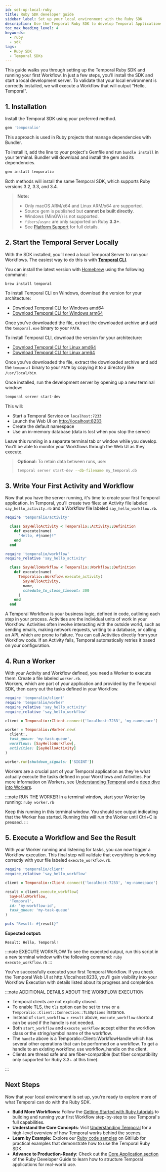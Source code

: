 ```yaml
---
id: set-up-local-ruby
title: Ruby SDK developer guide
sidebar_label: Set up your local environment with the Ruby SDK 
description: Use the Temporal Ruby SDK to develop Temporal Applications, connect to the Temporal Service, test Workflows and Activities, handle failures, send messages, and more.
toc_max_heading_level: 4
keywords:
  - ruby
  - sdk
tags:
  - Ruby SDK
  - Temporal SDKs
---
```


This guide walks you through setting up the Temporal Ruby SDK and running your first Workflow.
In just a few steps, you'll install the SDK and start a local development server.
To validate that your local environment is correctly installed, we will execute a Workflow that will output "Hello, Temporal".

## 1. Installation

Install the Temporal SDK using your preferred method.

<Tabs>
  <TabItem value="gemfile" label="Gemfile">

```ruby
gem 'temporalio'
```

This approach is used in Ruby projects that manage dependencies with Bundler.

To install it, add the line to your project's Gemfile and run `bundle install` in your terminal.
Bundler will download and install the gem and its dependencies.

</TabItem>
</Tabs>

<Tabs>
  <TabItem value="cli" label="Command Line (gem install)">

```bash
gem install temporalio
```

</TabItem>
</Tabs>

Both methods will install the same Temporal SDK, which supports Ruby versions 3.2, 3.3, and 3.4.

> **Note:**
>
> - Only macOS ARM/x64 and Linux ARM/x64 are supported.
> - Source gem is published but **cannot be built directly**.
> - Windows (MinGW) is not supported.
> - `fibers`/`async` are only supported on Ruby **3.3+**.
> - See [Platform Support](#) for full details.

## 2. Start the Temporal Server Locally

With the SDK installed, you’ll need a local Temporal Server to run your Workflows.
The easiest way to do this is with [**Temporal CLI**](https://docs.temporal.io/dev-guide/cli/).

<Tabs groupId="os" queryString>
  <TabItem value="mac" label="macOS">

You can install the latest version with [Homebrew](https://brew.sh) using the following command:

```command
brew install temporal
```

</TabItem>
  <TabItem value="win" label="Windows">

To install Temporal CLI on Windows, download the version for your architecture:

- [Download Temporal CLI for Windows amd64](https://temporal.download/cli/archive/latest?platform=windows&arch=amd64)
- [Download Temporal CLI for Windows arm64](https://temporal.download/cli/archive/latest?platform=windows&arch=arm64)

Once you've downloaded the file, extract the downloaded archive and add the `temporal.exe` binary to your `PATH`.

</TabItem>
  <TabItem value="linux" label="Linux">

To install Temporal CLI, download the version for your architecture:

- [Download Temporal CLI for Linux amd64](https://temporal.download/cli/archive/latest?platform=linux&arch=amd64)
- [Download Temporal CLI for Linux arm64](https://temporal.download/cli/archive/latest?platform=linux&arch=arm64)

Once you've downloaded the file, extract the downloaded archive and add the `temporal` binary to your `PATH` by copying it to a directory like `/usr/local/bin`.

</TabItem>
</Tabs>

Once installed, run the development server by opening up a new terminal window:

```bash
temporal server start-dev
```

This will:

- Start a Temporal Service on `localhost:7233`
- Launch the Web UI on [http://localhost:8233](http://localhost:8233)
- Create the default namespace
- Use an in-memory database (data is lost when you stop the server)

Leave this running in a separate terminal tab or window while you develop.
You'll be able to monitor your Workflows through the Web UI as they execute.

> **Optional:** To retain data between runs, use:
>
> ```bash
> temporal server start-dev --db-filename my_temporal.db
> ```

## 3. Write Your First Activity and Workflow
Now that you have the server running, it's time to create your first Temporal application. 
In Temporal, you'll create two files: an Activity file labeled `say_hello_activity.rb` and a Workflow file labeled `say_hello_workflow.rb`. 

<Tabs>
  <TabItem value="activity" label="Activity (say_hello_activity.rb)">

```ruby
require 'temporalio/activity'

  class SayHelloActivity < Temporalio::Activity::Definition
    def execute(name)
      "Hello, #{name}!"
    end
  end
```

</TabItem>
</Tabs>

<Tabs>
  <TabItem value="workflow" label="Workflow (say_hello_workflow.rb)">

```ruby
require 'temporalio/workflow'
require_relative 'say_hello_activity'

  class SayHelloWorkflow < Temporalio::Workflow::Definition
    def execute(name)
      Temporalio::Workflow.execute_activity(
        SayHelloActivity,
        name,
        schedule_to_close_timeout: 300
      )
    end
  end
```

</TabItem>
</Tabs>

A Temporal Workflow is your business logic, defined in code, outlining each step in your process.
Activities are the individual units of work in your Workflow.
Activities often involve interacting with the outside world, such as sending emails, making network requests, writing to a database, or calling an API, which are prone to failure.
You can call Activities directly from your Workflow code.
If an Activity fails, Temporal automatically retries it based on your configuration.

## 4. Run a Worker

With your Activity and Workflow defined, you need a Worker to execute them.
Create a file labeled `worker.rb`.\
Workers, which are part of your application and provided by the Temporal SDK, then carry out the tasks defined in your Workflow.

<Tabs>
  <TabItem value="worker" label="Worker (worker.rb)">

```ruby
require 'temporalio/client'
require 'temporalio/worker'
require_relative 'say_hello_activity'
require_relative 'say_hello_workflow'

client = Temporalio::Client.connect('localhost:7233', 'my-namespace')

worker = Temporalio::Worker.new(
  client:,
  task_queue: 'my-task-queue',
  workflows: [SayHelloWorkflow],
  activities: [SayHelloActivity]
)

worker.run(shutdown_signals: ['SIGINT'])
```

</TabItem>
</Tabs>

Workers are a crucial part of your Temporal application as they're what actually execute the tasks defined in your Workflows and Activities.
For more information on Workers, see [Understanding Temporal](/evaluate/understanding-temporal#workers) and a [deep dive into Workers](/workers).

:::note RUN THE WORKER
In a terminal window, start your Worker by running:
`ruby worker.rb` 

Keep this running in this terminal window. 
You should see output indicating that the Worker has started.
Running this will run the Worker until Ctrl+C is pressed.
::: 

## 5. Execute a Workflow and See the Result

With your Worker running and listening for tasks, you can now trigger a Workflow execution.
This final step will validate that everything is working correctly with your file labeled `execute_workflow.rb`.



<Tabs>
  <TabItem value="execute" label="Execute Workflow (execute_workflow.rb)">

```ruby
require 'temporalio/client'
require_relative 'say_hello_workflow'

client = Temporalio::Client.connect('localhost:7233', 'my-namespace')

result = client.execute_workflow(
  SayHelloWorkflow,
  'Temporal',
  id: 'my-workflow-id',
  task_queue: 'my-task-queue'
)

puts "Result: #{result}"
```

</TabItem>
</Tabs>

**Expected output:**

```
Result: Hello, Temporal!
```
:::note EXECUTE WORKFLOW 
To see the expected output, run this script in a new terminal window with the following command: 
`ruby execute_workflow.rb`
::: 


You've successfully executed your first Temporal Workflow.
If you check the Temporal Web UI at http://localhost:8233, you'll gain visibility into your Workflow Execution with details listed about its progress and completion.

:::note ADDITIONAL DETAILS ABOUT THE WORKFLOW EXECUTION

- Temporal clients are not explicitly closed.
- To enable TLS, the `tls` option can be set to `true` or a `Temporalio::Client::Connection::TLSOptions` instance.
- Instead of `start_workflow` + `result` above, `execute_workflow` shortcut can be used if the handle is not needed.
- Both `start_workflow` and `execute_workflow` accept either the workflow class or the string/symbol name of the workflow.
- The `handle` above is a Temporalio::Client::WorkflowHandle which has several other operations that can be performed on a workflow. To get a handle to an existing workflow, use workflow_handle on the client.
- Clients are thread safe and are fiber-compatible (but fiber compatibility only supported for Ruby 3.3+ at this time).

:::

## Next Steps 
Now that your local environment is set up, you're ready to explore more of what Temporal can do with the Ruby SDK.

- **Build More Workflows:** Follow the [Getting Started with Ruby tutorials](https://learn.temporal.io/getting_started/ruby/) to building and running your first Workflow step-by-step to see Temporal's full capabilities.
- **Understand the Core Concepts**: Visit [Understanding Temporal](/understanding-temporal) for a high-level overview of how Temporal works behind the scenes.
- **Learn by Example:** Explore our [Ruby code samples](/https://github.com/temporalio/samples-ruby) on GitHub for practical examples that demonstrate how to use the Temporal Ruby SDK. 
- **Advance to Production-Ready:** Check out the [Core Application section](/develop/ruby/core-application) of the Ruby Developer Guide to learn how to structure Temporal applications for real-world use.
